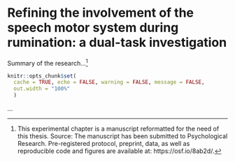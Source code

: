 # Refining the involvement of the speech motor system during rumination: a dual-task investigation

Summary of the research...^[This experimental chapter is a manuscript reformatted for the need of this thesis. Source: The manuscript has been submitted to Psychological Research. Pre-registered protocol, preprint, data, as well as reproducible code and figures are available at: https://osf.io/8ab2d/.]

```r
knitr::opts_chunk$set(
  cache = TRUE, echo = FALSE, warning = FALSE, message = FALSE,
  out.width = "100%"
  )
```

...

\begin{tcolorbox}[title = Summary of the chapter]

Blah blah ...

\end{tcolorbox}


